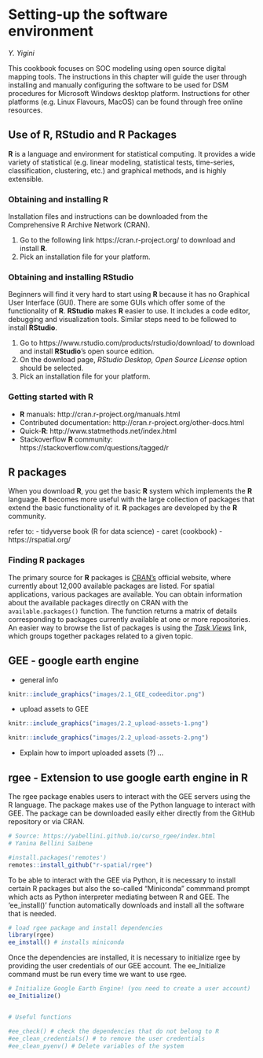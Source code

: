 # Setting-up the software environment
*Y. Yigini*

This cookbook focuses on SOC modeling using open source digital mapping tools. The instructions in this chapter will guide the user through installing and manually configuring the software to be used for DSM procedures for Microsoft Windows desktop platform. Instructions for other platforms (e.g. Linux Flavours, MacOS) can be found through free online resources.

## Use of R, RStudio and R Packages

**R** is a language and environment for statistical computing. It provides a wide variety of statistical (e.g. linear modeling, statistical tests, time-series, classification, clustering, etc.) and graphical methods, and is highly extensible. 

### Obtaining and installing R

Installation files and instructions can be downloaded from the Comprehensive R Archive Network (CRAN).

1. Go to the following link https://cran.r-project.org/ to download and install **R**. 
2. Pick an installation file for your platform. 

### Obtaining and installing RStudio

Beginners will find it very hard to start using **R** because it has no Graphical User Interface (GUI). There are some GUIs which offer some of the functionality of **R**. **RStudio** makes **R** easier to use. It includes a code editor, debugging and visualization tools. Similar steps need to be followed to install **RStudio**.

1. Go to https://www.rstudio.com/products/rstudio/download/ to download and install **RStudio**'s open source edition.
2. On the download page, *RStudio Desktop, Open Source License* option should be selected.
3. Pick an installation file for your platform. 

### Getting started with R	

* **R** manuals:                  http://cran.r-project.org/manuals.html
* Contributed documentation:      http://cran.r-project.org/other-docs.html
* Quick-**R**:                    http://www.statmethods.net/index.html
* Stackoverflow **R** community:  https://stackoverflow.com/questions/tagged/r 

## R packages

When you download **R**, you get the basic **R** system which implements the **R** language. **R** becomes more useful with the large collection of packages that extend the basic functionality of it. **R** packages are developed by the **R** community.

refer to: 
  - tidyverse book (R for data science)
  - caret (cookbook)
  - https://rspatial.org/

### Finding R packages

The primary source for **R** packages is [CRAN’s](https://cran.r-project.org/) official website, where currently about 12,000 available packages are listed. For spatial applications, various packages are available. You can obtain information about the available packages directly on CRAN with the `available.packages()` function. The function returns a matrix of details corresponding to packages currently available at one or more repositories. An easier way to browse the list of packages is using the [*Task Views*](https://cran.r-project.org/web/views/) link, which groups together packages related to a given topic. 


## GEE - google earth engine

- general info

```r
knitr::include_graphics("images/2.1_GEE_codeeditor.png")
```


- upload assets to GEE 

```r
knitr::include_graphics("images/2.2_upload-assets-1.png")
```


```r
knitr::include_graphics("images/2.2_upload-assets-2.png")
```

- Explain how to import uploaded assets (?) ...

## rgee - Extension to use google earth engine in R
The rgee package enables users to interact with the GEE servers using the R language. The package makes use of the Python language to interact with GEE. The package can be downloaded easily either directly from the GitHub repository or via CRAN.

```r

# Source: https://yabellini.github.io/curso_rgee/index.html
# Yanina Bellini Saibene

#install.packages('remotes')
remotes::install_github("r-spatial/rgee")
```

To be able to interact with the GEE via Python, it is necessary to install certain R packages but also the so-called "Miniconda" commmand prompt which acts as Python interpreter mediating between R and GEE. The 'ee_install()' function automatically downloads and install all the software that is needed.

```r
# load rgee package and install dependencies
library(rgee)
ee_install() # installs miniconda
```

Once the dependencies are installed, it is necessary to initialize rgee by providing the user credentials of our GEE account. The ee_Initialize command must be run every time we want to use rgee.

```r
# Initialize Google Earth Engine! (you need to create a user account)
ee_Initialize()


# Useful functions

#ee_check() # check the dependencies that do not belong to R
#ee_clean_credentials() # to remove the user credentials
#ee_clean_pyenv() # Delete variables of the system

```

